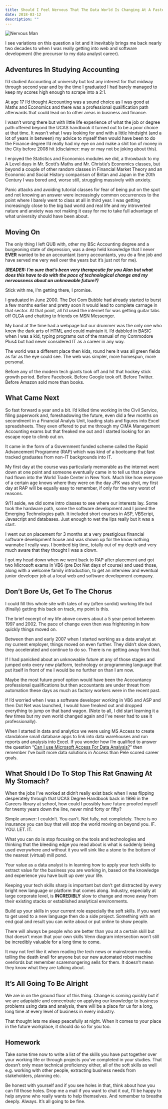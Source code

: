 ```yaml
---
title: Should I Feel Nervous That The Data World Is Changing At A Faster And Faster Pace And I Can’t Keep Up?
date: 2018-03-12
description: ""
---
```

![Nervous Man](./nervous-man.jpg)

I see variations on this question a lot and it inevitably brings me back nearly two decades to when I was really getting into web and software development (the precursor to my data analyst career).

## Adventures In Studying Accounting

I&#8217;d studied Accounting at university but lost any interest for that midway through second year and by the time I graduated I had barely managed to keep my scores high enough to scrape into a 2:1.

At age 17 I&#8217;d thought Accounting was a sound choice as I was good at Maths and Economics and there was a professional qualification path afterwards that could lead on to other areas in business and finance.

I wasn&#8217;t wrong there but with little life experience of what the job or degree path offered beyond the UCAS handbook it turned out to be a poor choice at that time. It wasn&#8217;t what I was looking for and with a little hindsight (and a lot of years in between) my advice to myself then would have been to do the Finance degree I&#8217;d really had my eye on and make a shit ton of money in the City before 2008 hit (disclaimer: may or may not be joking about this).

I enjoyed the Statistics and Economics modules we did, a throwback to my A Level days in Mr. Scott&#8217;s Maths and Mr. Christie&#8217;s Economics classes, but beyond a couple of other random classes in Financial Market Theory and an Economic and Social History comparison of Britan and Japan in the 20th Century I was bored and, worse still, struggling massively with anxiety.

Panic attacks and avoiding tutorial classes for fear of being put on the spot and not knowing an answer were increasingly common occurrences to the point where I barely went to class at all in third year. I was getting increasingly close to the big bad world and real life and my introverted nature and anxiety was not making it easy for me to take full advantage of what university should have been about.

## Moving On

The only thing I left QUB with, other my BSc Accounting degree and a burgeoning state of depression, was a deep held knowledge that I never **EVER** wanted to be an accountant (sorry accountants, you do a fine job and have served me very well over the years but it&#8217;s just not for me).

_**(READER: I&#8217;m sure that&#8217;s been very therapeutic for you Alan but what does this have to do with the pace of technological change and my nervousness about an unknowable future?)**_

Stick with me, I&#8217;m getting there, I promise.

I graduated in June 2000. The Dot Com Bubble had already started to burst a few months earlier and pretty soon it would lead to complete carnage in that sector. At that point, all I&#8217;d used the internet for was getting guitar tabs off OLGA and chatting to friends on MSN Messenger.

My band at the time had a webpage but our drummer was the only one who knew the dark arts of HTML and could maintain it. I&#8217;d dabbled in BASIC when I was a kid, typing programs out of the manual of my Commodore Plus4 but had never considered IT as a career in any way.

The world was a different place then kids, round here it was all green fields as far as the eye could see. The web was simpler, more homespun, more personal.

Before any of the modern tech giants took off and hit that hockey stick growth period. Before Facebook. Before Google took off. Before Twitter. Before Amazon sold more than books.

## What Came Next

So fast forward a year and a bit. I&#8217;d killed time working in the Civil Service, filing paperwork and, foreshadowing the future, even did a few months on secondment in a Financial Analyis Unit, loading stats and figures into Excel spreadsheets. They even offered to put me through my CIMA Management Accounting exams but that freaked me out and I started looking for an escape rope to climb out on.

It came in the form of a Government funded scheme called the Rapid Advancement Programme (RAP) which was kind of a bootcamp that fast tracked graduates from non-IT backgrounds into IT.

My first day at the course was particularly memorable as the internet went down at one point and someone eventually came in to tell us that a plane had flown into the World Trade Center in New York. Much like how everyone of a certain age knows where they were on the day JFK was shot, my first day at RAP will be equally easy to remember, if only for the very worst of reasons.

9/11 aside, we did some intro classes to see where our interests lay. Some took the hardware path, some the software development and I joined the Emerging Technologies path. It included short courses in ASP, VBScript, Javascript and databases. Just enough to wet the lips really but it was a start.

I went out on placement for 3 months at a very prestigious financial software development house and was shown up for the know nothing wannabe I really was. I bombed big time, totally out of my depth and very much aware that they thought I was a clown.

I got my head down when we went back to RAP after placement and got two Microsoft exams in VB6 (pre Dot Net days of course) and used those, along with a welcome family introduction, to get an interview and eventual junior developer job at a local web and software development company.

## Don&#8217;t Bore Us, Get To The Chorus

I could fill this whole site with tales of my (often sordid) working life but (finally) getting this back on track, my point is this.

The brief excerpt of my life above covers about a 5 year period between 1997 and 2002. The pace of change even then was frightening in how quickly things moved on.

Between then and early 2007 when I started working as a data analyst at my current employer, things moved on even further. They didn&#8217;t slow down, they accelerated and continue to do so. There is no getting away from that.

If I had panicked about an unknowable future at any of those stages and jumped onto every new platform, technology or programming language that put itself in front of me I would be no further on than I am now.

Maybe the most future proof option would have been the Accountancy professional qualifications but then accountants are under threat from automation these days as much as factory workers were in the recent past.

If I&#8217;d worried when I was a software developer working in VB6 and ASP and then Dot Net was launched, I would have freaked out and dropped everything to jump on that band wagon. (Note to all, I did start learning it a few times but my own world changed again and I&#8217;ve never had to use it professionally).

When I started in data and analytics we were using MS Access to create standalone small database apps to link into data warehouses and run reports and analysis into Excel. If you wonder how I&#8217;m qualified to answer the question &#8220;[Can I use Microsoft Access For Data Analysis?][1]&#8221; then remember I&#8217;ve built more data solutions in Access than Pele scored career goals.

## What Should I Do To Stop This Rat Gnawing At My Stomach?

When the jobs I&#8217;ve worked at didn&#8217;t really exist back when I was flipping desperately through that UCAS Degree Handbook back in 1996 in the Careers library at school, how could I possibly have future proofed myself for twenty years down the line, never mind forty or fifty?

Simple answer: I couldn&#8217;t. You can&#8217;t. Not fully, not completely. There is no insurance you can buy that will stop the world moving on beyond you. IF. YOU. LET. IT.

What you can do is stop focusing on the tools and technologies and thinking that the bleeding edge you read about is what is suddenly being used everywhere and without it you will sink like a stone to the bottom of the nearest (virtual) mill pond.

Your value as a data analyst is in learning how to apply your tech skills to extract value for the business you are working in, based on the knowledge and experience you have built up over your life.

Keeping your tech skills sharp is important but don&#8217;t get distracted by every bright new language or platform that comes along. Industry, especially at large corporate level, is **INCREDIBLY** slow to change and move away from their existing stacks or established analytical environments.

Build up your skills in your current role especially the soft skills. If you want to get used to a new language then do a side project. Something with an end goal and result you can write about or put online to show people.

There will always be people who are better than you at a certain skill but that doesn&#8217;t mean that your own skills Venn diagram intersection won&#8217;t still be incredibly valuable for a long time to come.

It may not feel like it when reading the tech news or mainstream media tolling the death knell for anyone but our new automated robot machine overlords but remember scaremongering sells for them. It doesn&#8217;t mean they know what they are talking about.

## It&#8217;s All Going To Be Alright

We are in on the ground floor of this thing. Change is coming quickly but if we are adaptable and concentrate on applying our knowledge to business problems using data and analysis, there will be a place for us for a long, long time at every level of business in every industry.

That thought lets me sleep peacefully at night. When it comes to your place in the future workplace, it should do so for you too.

## Homework

Take some time now to write a list of the skills you have put together over your working life or through projects you&#8217;ve completed in your studies. That doesn&#8217;t only mean technical proficiency either, all of the soft skills as well e.g. working with other people, extracting business needs from stakeholders, planning etc.

Be honest with yourself and if you see holes in that, think about how you can fill those holes. Drop me a mail if you want to chat it out, I&#8217;ll be happy to help anyone who really wants to help themselves. And remember to breathe deeply. Always. It&#8217;s all going to be fine.

 [1]: https://alanhylands.com/can-i-use-microsoft-access-for-data-analysis/